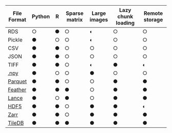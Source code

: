 | File Format | Python | R | Sparse matrix | Large images | Lazy chunk loading | Remote storage |
|-------------|--------|---|---------------|-------------|--------------------|----------------|
| RDS         | ○     | ●|    ○       | ◐          | ○                      | ○ |
| Pickle      | ●     | ○|    ○       | ◐          | ○                      | ○ |
| CSV         | ●     | ●|    ○       | ○          | ○                      | ○ |
| JSON        | ●     | ●|    ○       | ○          | ○                      | ○ |
| TIFF        | ●     | ●|    ○       | ◐          | ●                      | ◐ |
| [.npy](https://numpy.org/doc/stable/reference/generated/numpy.lib.format.html#module-numpy.lib.format) | ●                | ○ |  ○    | ●          | ○                      | ○ |
| [Parquet](https://parquet.apache.org/) | ● | ● | ○ | ○ | ● | ● |
| [Feather](https://arrow.apache.org/docs/python/feather.html) | ● | ● | ● | ○ | ● | ● |
| [Lance](https://github.com/lancedb/lance) | ● | ○ | ● | ○ | ● | ●
| [HDF5](https://www.hdfgroup.org/) | ● | ● | ○ | ● | ● | ◐ |
| [Zarr](https://zarr.readthedocs.io/en/stable/) | ● | ● | ○ | ● | ● | ● |
| [TileDB](https://tiledb.io/) | ● | ● | ● | ● | ● | ● |
